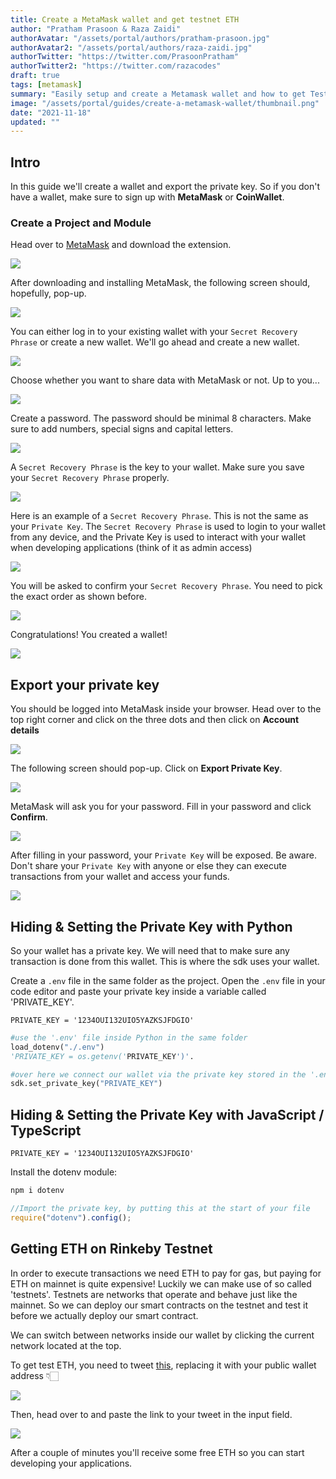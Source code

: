 ```yaml
---
title: Create a MetaMask wallet and get testnet ETH
author: "Pratham Prasoon & Raza Zaidi"
authorAvatar: "/assets/portal/authors/pratham-prasoon.jpg"
authorAvatar2: "/assets/portal/authors/raza-zaidi.jpg"
authorTwitter: "https://twitter.com/PrasoonPratham"
authorTwitter2: "https://twitter.com/razacodes"
draft: true
tags: [metamask]
summary: "Easily setup and create a Metamask wallet and how to get Testnet ETH on Rinkeby"
image: "/assets/portal/guides/create-a-metamask-wallet/thumbnail.png"
date: "2021-11-18"
updated: ""
---
```


## Intro

In this guide we'll create a wallet and export the private key. So if you don't have a wallet, make sure to sign up with **MetaMask** or **CoinWallet**.

### Create a Project and Module

Head over to [MetaMask](https://metamask.io/download.html) and download the extension.

![](/assets/portal/guides/create-a-metamask-wallet/Untitled.png)

After downloading and installing MetaMask, the following screen should, hopefully, pop-up.

![](/assets/portal/guides/create-a-metamask-wallet/Untitled%201.png)

You can either log in to your existing wallet with your `Secret Recovery Phrase` or create a new wallet. We'll go ahead and create a new wallet.

![](/assets/portal/guides/create-a-metamask-wallet/Untitled%202.png)

Choose whether you want to share data with MetaMask or not. Up to you...

![](/assets/portal/guides/create-a-metamask-wallet/Untitled%203.png)

Create a password. The password should be minimal 8 characters. Make sure to add numbers, special signs and capital letters.

![](/assets/portal/guides/create-a-metamask-wallet/Untitled%204.png)

A `Secret Recovery Phrase` is the key to your wallet. Make sure you save your `Secret Recovery Phrase` properly.

![](/assets/portal/guides/create-a-metamask-wallet/Untitled%205.png)

Here is an example of a `Secret Recovery Phrase`. This is not the same as your `Private Key`. The `Secret Recovery Phrase` is used to login to your wallet from any device, and the Private Key is used to interact with your wallet when developing applications (think of it as admin access)

![](/assets/portal/guides/create-a-metamask-wallet/Untitled%206.png)

You will be asked to confirm your `Secret Recovery Phrase`. You need to pick the exact order as shown before.

![](/assets/portal/guides/create-a-metamask-wallet/Untitled%207.png)

Congratulations! You created a wallet!

![](/assets/portal/guides/create-a-metamask-wallet/Untitled%208.png)

## Export your private key

You should be logged into MetaMask inside your browser. Head over to the top right corner and click on the three dots and then click on **Account details**

![](/assets/portal/guides/create-a-metamask-wallet/Untitled%209.png)

The following screen should pop-up. Click on **Export Private Key**.

![](/assets/portal/guides/create-a-metamask-wallet/Untitled%2010.png)

MetaMask will ask you for your password. Fill in your password and click **Confirm**.

![](/assets/portal/guides/create-a-metamask-wallet/Untitled%2011.png)

After filling in your password, your `Private Key` will be exposed. Be aware. Don't share your `Private Key` with anyone or else they can execute transactions from your wallet and access your funds.

![](/assets/portal/guides/create-a-metamask-wallet/Untitled%2012.png)

## Hiding & Setting the Private Key with Python

So your wallet has a private key. We will need that to make sure any transaction is done from this wallet. This is where the sdk uses your wallet.

Create a `.env` file in the same folder as the project. Open the `.env` file in your code editor and paste your private key inside a variable called 'PRIVATE_KEY'.

```python:.env
PRIVATE_KEY = '1234OUI132UIO5YAZKSJFDGIO'
```

```python
#use the '.env' file inside Python in the same folder
load_dotenv("./.env")
'PRIVATE_KEY = os.getenv('PRIVATE_KEY')'.

#over here we connect our wallet via the private key stored in the '.env' file
sdk.set_private_key("PRIVATE_KEY")
```

## Hiding & Setting the Private Key with JavaScript / TypeScript

```python:.env
PRIVATE_KEY = '1234OUI132UIO5YAZKSJFDGIO'
```

Install the dotenv module:

```bash
npm i dotenv
```

```jsx
//Import the private key, by putting this at the start of your file
require("dotenv").config();
```

## Getting ETH on Rinkeby Testnet

In order to execute transactions we need ETH to pay for gas, but paying for ETH on mainnet is quite expensive! Luckily we can make use of so called 'testnets'. Testnets are networks that operate and behave just like the mainnet. So we can deploy our smart contracts on the testnet and test it before we actually deploy our smart contract.

We can switch between networks inside our wallet by clicking the current network located at the top.

To get test ETH, you need to tweet [this](https://twitter.com/intent/tweet?text=Requesting%20faucet%20funds%20into%200x0000000000000000000000000000000000000000%20on%20the%20%23Rinkeby%20%23Ethereum%20test%20network.), replacing it with your public wallet address 👇🏻

![](/assets/portal/guides/create-a-metamask-wallet/Untitled%2013.png)

Then, head over to [](https://faucet.rinkeby.io/) and paste the link to your tweet in the input field.

![](/assets/portal/guides/create-a-metamask-wallet/Untitled%2014.png)

After a couple of minutes you'll receive some free ETH so you can start developing your applications.
